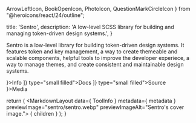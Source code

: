   ArrowLeftIcon,
  BookOpenIcon,
  PhotoIcon,
  QuestionMarkCircleIcon
} from "@heroicons/react/24/outline";

  title: 'Sentro',
  description: 'A low-level SCSS library for building and managing token-driven design systems.',
}


Sentro is a low-level library for building token-driven design systems. It features token and key management, a way to create themeable and scalable components, helpful tools to improve the developer experiece, a way to manage themes, and create consistent and maintainable design systems.

<section className="grid cols-1 @large:cols-3 gap-md mt-4xl">
  <section>
    <MSTitleBar clsssName="jc-center" icon={<QuestionMarkCircleIcon />}>Info</MSTitleBar>
    <Info data={ ToolInfo }>
      <MSButton link={ToolInfo.links['docs']} icon={['left', <BookOpenIcon />]} type="small filled">Docs</MSButton>
      <MSButton link={ToolInfo.links['src']} icon={['left', <SiGithub />]} type="small filled">Source</MSButton>
    </Info>
  </section>
  <section  className="start-1 end-1 @large:start-2 @large:end-4">
    <MSTitleBar clsssName="jc-center" icon={<PhotoIcon />}>Media</MSTitleBar>
    <div className="w-full grid cols-1 gap-md mt-md">
      <PreviewImage src="/img/sentro/sentro-sample-code.webp" alt="A design system using Sentro as its core." />
    </div>
  </section>
</section>

  return (
    <MarkdownLayout data={ ToolInfo } metadata={ metadata } previewImage="sentro/sentro.webp" previewImageAlt="Sentro's cover image.">
      { children }
    </MarkdownLayout>
  );
}